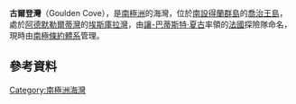 {{coord|62|11|S|58|38|W|source:GNIS|display=title}}

'''古爾登灣'''（Goulden Cove），是[[南極洲|南極洲]]的海灣，位於[[南設得蘭群島|南設得蘭群島]]的[[喬治王島|喬治王島]]，處於[[阿德默勒爾蒂灣_(南設得蘭群島)|阿德默勒爾蒂灣]]的[[埃斯庫拉灣|埃斯庫拉灣]]，由[[讓-巴蒂斯特·夏古|讓-巴蒂斯特·夏古]]率領的[[法國|法國]]探險隊命名，現時由[[南極條約體系|南極條約體系]]管理。

==參考資料==
{{cite gnis | type = antarid | id = 5883| name = Goulden Cove | accessdate = 2012-05-02}}

{{Antarctica-geo-stub}}
[[Category:南極洲海灣|Category:南極洲海灣]]